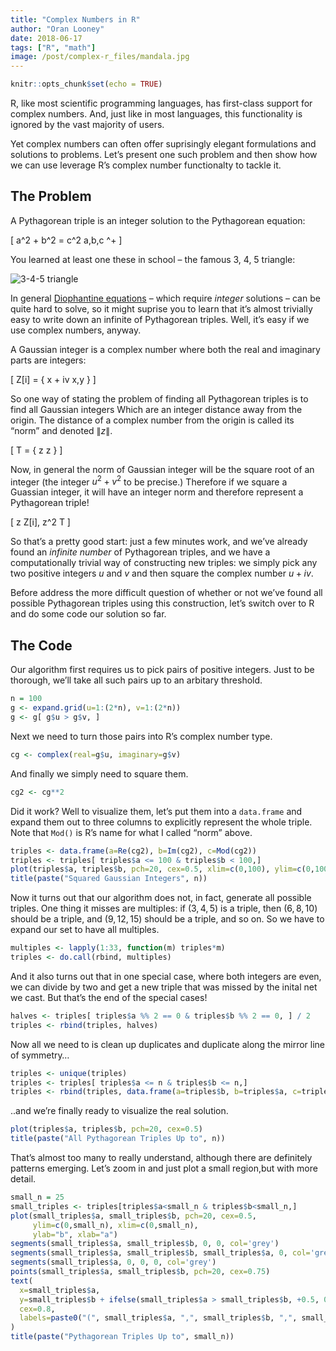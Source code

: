 ```yaml
---
title: "Complex Numbers in R"
author: "Oran Looney"
date: 2018-06-17
tags: ["R", "math"]
image: /post/complex-r_files/mandala.jpg
---
```


```r
knitr::opts_chunk$set(echo = TRUE)
```

R, like most scientific programming languages, has first-class support for complex numbers.
And, just like in most languages, this functionality is ignored by the vast majority of users.

Yet complex numbers can often offer suprisingly elegant formulations and solutions to problems. Let's
present one such problem and then show how we can use leverage R's complex number functionalty to tackle it.

## The Problem

A Pythagorean triple is an integer solution to the Pythagorean equation:

\[
a^2 + b^2 = c^2 \quad\quad a,b,c \in \mathbb{N}^+ \tag{1}
\]

You learned at least one these in school -- the famous 3, 4, 5 triangle:

<img src="/post/complex-r_files/345.gif" alt="3-4-5 triangle">

In general [Diophantine equations](https://en.wikipedia.org/wiki/Diophantine_equation) -- which require *integer* solutions -- can be quite
hard to solve, so it might suprise you to learn that it's almost trivially easy to write down an infinite of Pythagorean triples. Well, it's easy if we use complex numbers, anyway.

A Gaussian integer is a complex number where both the real and imaginary parts are integers:

\[
  Z[i] = \{ x + iv \mid x,y \in \mathbb{Z} \} \tag{2}
\]

So one way of stating the problem of finding all Pythagorean triples is to find all Gaussian integers
Which are an integer distance away from the origin. The distance of a complex number from the origin
is called its "norm" and denoted $\lVert z \rVert$.

\[
  T = \{ z \in \mathbb{C} \mid \lVert z \rVert \in \mathbb{Z} \} \tag{3}
\]

Now, in general the norm of Gaussian integer will be the square root of an integer (the integer $u^2 + v^2$
to be precise.) Therefore if we square a Guassian integer, it will have an integer norm and therefore
represent a Pythagorean triple!

\[
\forall z \in Z[i], z^2 \in T
\]

So that's a pretty good start: just a few minutes work, and we've already found an *infinite number* of Pythagorean triples, and we have a computationally trivial way of constructing new triples: we simply pick any two positive integers $u$ and $v$ and then square the complex number $u + iv$.

Before address the more difficult question of whether or not we've found all possible Pythagorean triples
using this construction, let's switch over to R and do some code our solution so far.

## The Code

Our algorithm first requires us to pick pairs of positive integers. Just to be thorough, we'll take
all such pairs up to an arbitary threshold.

```r
n = 100
g <- expand.grid(u=1:(2*n), v=1:(2*n))
g <- g[ g$u > g$v, ]
```

Next we need to turn those pairs into R's complex number type. 

```r
cg <- complex(real=g$u, imaginary=g$v)
```

And finally we simply need to square them.

```r
cg2 <- cg**2
```

Did it work? Well to visualize them, let's put them into a `data.frame` and expand them out to three
columns to explicitly represent the whole triple. Note that `Mod()` is R's name for what I called "norm" above.

```r
triples <- data.frame(a=Re(cg2), b=Im(cg2), c=Mod(cg2))
triples <- triples[ triples$a <= 100 & triples$b < 100,]
plot(triples$a, triples$b, pch=20, cex=0.5, xlim=c(0,100), ylim=c(0,100))
title(paste("Squared Gaussian Integers", n))
```

Now it turns out that our algorithm does not, in fact, generate all possible triples. One thing
it misses are multiples: if $(3,4,5)$ is a triple, then $(6,8,10)$ should be a triple, and $(9,12,15)$
should be a triple, and so on. So we have to expand our set to have all multiples.

```r

multiples <- lapply(1:33, function(m) triples*m)
triples <- do.call(rbind, multiples)
```

And it also turns out that in one special case, where both integers are even, we can divide by two and
get a new triple that was missed by the inital net we cast. But that's the end of the special cases!

```r
halves <- triples[ triples$a %% 2 == 0 & triples$b %% 2 == 0, ] / 2
triples <- rbind(triples, halves)
```

Now all we need to is clean up duplicates and duplicate along the mirror line of symmetry...

```r
triples <- unique(triples)
triples <- triples[ triples$a <= n & triples$b <= n,]
triples <- rbind(triples, data.frame(a=triples$b, b=triples$a, c=triples$c))
```

..and we're finally ready to visualize the real solution.

```r
plot(triples$a, triples$b, pch=20, cex=0.5)
title(paste("All Pythagorean Triples Up to", n))
```

That's almost too many to really understand, although there are definitely patterns emerging. Let's zoom in and just plot a small region,but with more detail.

```r
small_n = 25
small_triples <- triples[triples$a<small_n & triples$b<small_n,]
plot(small_triples$a, small_triples$b, pch=20, cex=0.5,   
     ylim=c(0,small_n), xlim=c(0,small_n),
     ylab="b", xlab="a")
segments(small_triples$a, small_triples$b, 0, 0, col='grey')
segments(small_triples$a, small_triples$b, small_triples$a, 0, col='grey')
segments(small_triples$a, 0, 0, 0, col='grey')
points(small_triples$a, small_triples$b, pch=20, cex=0.75)
text(
  x=small_triples$a, 
  y=small_triples$b + ifelse(small_triples$a > small_triples$b, +0.5, 0.5),
  cex=0.8,
  labels=paste0("(", small_triples$a, ",", small_triples$b, ",", small_triples$c, ")")
)
title(paste("Pythagorean Triples Up to", small_n))
```


